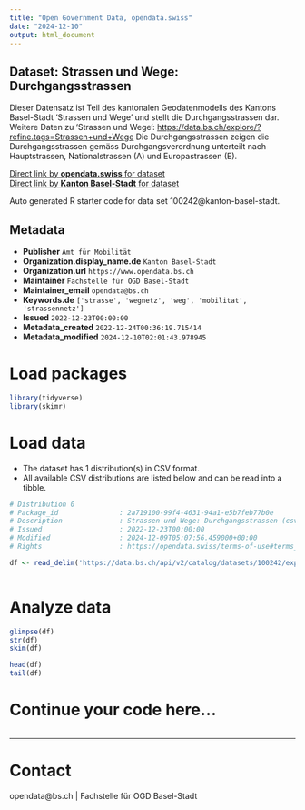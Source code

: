 ```yaml
---
title: "Open Government Data, opendata.swiss"
date: "2024-12-10"
output: html_document
---
```


## Dataset: Strassen und Wege: Durchgangsstrassen

Dieser Datensatz ist Teil des kantonalen Geodatenmodells des Kantons Basel-Stadt 'Strassen und Wege' und stellt die Durchgangsstrassen dar. Weitere Daten zu 'Strassen und Wege': [https://data.bs.ch/explore/?refine.tags=Strassen+und+Wege](https://data.bs.ch/explore/?refine.tags=Strassen+und+Wege)
Die Durchgangsstrassen zeigen die Durchgangsstrassen gemäss Durchgangsverordnung unterteilt nach Hauptstrassen, Nationalstrassen (A) und Europastrassen (E).

[Direct link by **opendata.swiss** for dataset](https://opendata.swiss/de/dataset/strassen-und-wege-durchgangsstrassen)<br>
[Direct link by **Kanton Basel-Stadt** for dataset](https://data.bs.ch/explore/dataset/100242/)

Auto generated R starter code for data set 100242@kanton-basel-stadt.

## Metadata

- **Publisher** `Amt für Mobilität`
- **Organization.display_name.de** `Kanton Basel-Stadt`
- **Organization.url** `https://www.opendata.bs.ch`
- **Maintainer** `Fachstelle für OGD Basel-Stadt`
- **Maintainer_email** `opendata@bs.ch`
- **Keywords.de** `['strasse', 'wegnetz', 'weg', 'mobilitat', 'strassennetz']`
- **Issued** `2022-12-23T00:00:00`
- **Metadata_created** `2022-12-24T00:36:19.715414`
- **Metadata_modified** `2024-12-10T02:01:43.978945`


# Load packages

```r

library(tidyverse)
library(skimr)

```

# Load data

-   The dataset has 1 distribution(s) in CSV format.
-   All available CSV distributions are listed below and can be read into a tibble.

```r

# Distribution 0
# Package_id               : 2a719100-99f4-4631-94a1-e5b7feb77b0e
# Description              : Strassen und Wege: Durchgangsstrassen (csv)
# Issued                   : 2022-12-23T00:00:00
# Modified                 : 2024-12-09T05:07:56.459000+00:00
# Rights                   : https://opendata.swiss/terms-of-use#terms_by

df <- read_delim('https://data.bs.ch/api/v2/catalog/datasets/100242/exports/csv?use_labels=true')



```

# Analyze data

```r

glimpse(df)
str(df)
skim(df)

head(df)
tail(df)

```

# Continue your code here...

```r

```

------------------------------------------------------------------------

# Contact

opendata@bs.ch | Fachstelle für OGD Basel-Stadt
